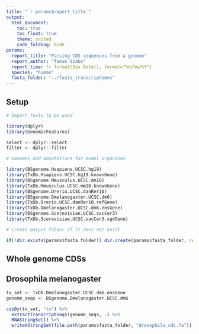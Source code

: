 ```yaml
---
title: "`r params$report_title`"
output: 
  html_document:
    toc: true
    toc_float: true
    theme: united
    code_folding: hide
params:
  report_title: "Parsing CDS sequences from a genome"
  report_author: "Tamas Szabo"
  report_time: !r format(Sys.Date(), format="%d/%m/%Y")
  species: "human"
  fasta_folder: "../fasta_transcriptomes"
---
```


## Setup

```r
# Import tools to be used

library(dplyr)
library(GenomicFeatures)

select <- dplyr::select
filter <- dplyr::filter
```

```r
# Genomes and annotations for model organisms

library(BSgenome.Hsapiens.UCSC.hg19)
library(TxDb.Hsapiens.UCSC.hg19.knownGene)
library(BSgenome.Mmusculus.UCSC.mm10)
library(TxDb.Mmusculus.UCSC.mm10.knownGene)
library(BSgenome.Drerio.UCSC.danRer10)
library(BSgenome.Dmelanogaster.UCSC.dm6)
library(TxDb.Drerio.UCSC.danRer10.refGene)
library(TxDb.Dmelanogaster.UCSC.dm6.ensGene)
library(BSgenome.Scerevisiae.UCSC.sacCer3)
library(TxDb.Scerevisiae.UCSC.sacCer3.sgdGene)
```

```r
# Create output folder if it does not exist

if(!dir.exists(params$fasta_folder)) dir.create(params$fasta_folder, recursive=TRUE)
```

## Whole genome CDSs

## Drosophila melanogaster

```r
tx_set <- TxDb.Dmelanogaster.UCSC.dm6.ensGene
genome_seqs <- BSgenome.Dmelanogaster.UCSC.dm6

cdsBy(tx_set, "tx") %>%
  extractTranscriptSeqs(genome_seqs, .) %>%
  RNAStringSet() %>%
  writeXStringSet(file.path(params$fasta_folder, "drosophila_cds.fa"))
```

